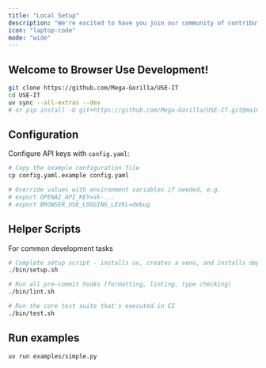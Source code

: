 ```yaml
---
title: "Local Setup"
description: "We're excited to have you join our community of contributors. "
icon: "laptop-code"
mode: "wide"
---
```


## Welcome to Browser Use Development!

```bash
git clone https://github.com/Mega-Gorilla/USE-IT
cd USE-IT
uv sync --all-extras --dev
# or pip install -U git+https://github.com/Mega-Gorilla/USE-IT.git@main
```

## Configuration

Configure API keys with `config.yaml`:

```bash
# Copy the example configuration file
cp config.yaml.example config.yaml

# Override values with environment variables if needed, e.g.
# export OPENAI_API_KEY=sk-...
# export BROWSER_USE_LOGGING_LEVEL=debug
```


## Helper Scripts 
For common development tasks
```bash
# Complete setup script - installs uv, creates a venv, and installs dependencies
./bin/setup.sh

# Run all pre-commit hooks (formatting, linting, type checking)
./bin/lint.sh

# Run the core test suite that's executed in CI
./bin/test.sh
```



## Run examples

```bash
uv run examples/simple.py
```
